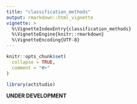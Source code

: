 ```yaml
---
title: "classification_methods"
output: rmarkdown::html_vignette
vignette: >
  %\VignetteIndexEntry{classification_methods}
  %\VignetteEngine{knitr::rmarkdown}
  %\VignetteEncoding{UTF-8}
---
```


```r
knitr::opts_chunk$set(
  collapse = TRUE,
  comment = "#>"
)
```

```r
library(actstudio)
```

__UNDER DEVELOPMENT__
